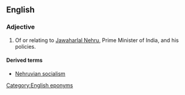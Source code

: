 ==English==

===Adjective===
{{en-adj}}
# Of or relating to [[w:Jawaharlal Nehru|Jawaharlal Nehru]], Prime Minister of India, and his policies.

====Derived terms====
* [[Nehruvian socialism]]

[[Category:English eponyms]]
